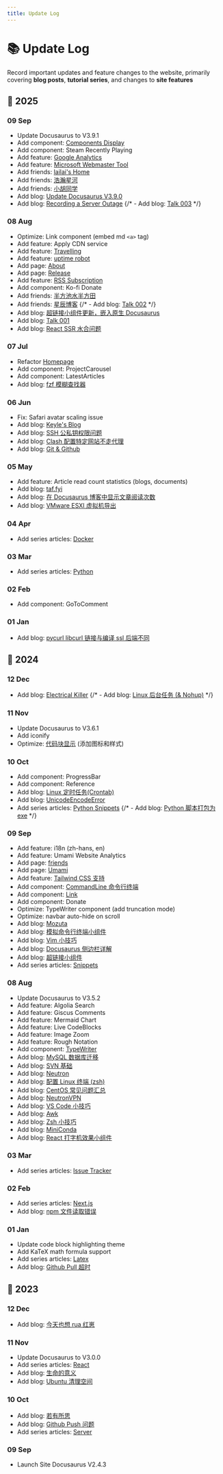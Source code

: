 ```yaml
---
title: Update Log
---
```



# 📚 Update Log

Record important updates and feature changes to the website, primarily covering **blog posts**, **tutorial series**, and changes to **site features**

<Changelog>

## 🐍 2025

### 09 Sep

- Update Docusaurus to V3.9.1
- Add component: [Components Display](/docs/Snippets/Components)
- Add component: Steam Recently Playing
- Add feature: [Google Analytics](https://search.google.com/search-console?resource_id=https%3A%2F%2Fwww.castamerego.com%2F)
- Add feature: [Microsoft Webmaster Tool](https://www.bing.com/webmasters/home?siteUrl=https://www.castamerego.com/)
- Add friends: [lailai's Home](https://lailai.one)
- Add friends: [浩瀚星河](https://www.golangblog.com)
- Add friends: [小胡同学](https://blog.henrywhu.cn/)
- Add blog: [Update Docusaurus V3.9.0](/blog/UpgradeDocusaurus39)
- Add blog: [Recording a Server Outage](/blog/ServerDown)
  {/* - Add blog: [Talk 003](/blog/talk-003) */}

### 08 Aug

- Optimize: Link component (embed md `<a>` tag)
- Add feature: Apply CDN service
- Add feature: [Travelling](https://www.travellings.cn/)
- Add feature: [uptime robot](https://stats.uptimerobot.com/p2lVhjnriB)
- Add page: [About](/about)
- Add page: [Release](/release)
- Add feature: [RSS Subscription](https://www.castamerego.com/blog/rss.xml)
- Add component: Ko-fi Donate
- Add friends: [半方池水半方田](https://blog.uuanqin.top/)
- Add friends: [星辰博客](https://blog.starchen.top)
  {/* - Add blog: [Talk 002](/blog/talk-002) */}
- Add blog: [超链接小组件更新，嵌入原生 Docusaurus](/blog/Link-update-2025-08)
- Add blog: [Talk 001](/blog/talk-001)
- Add blog: [React SSR 水合问题](/blog/Hydration)

### 07 Jul

- Refactor [Homepage](/)
- Add component: ProjectCarousel
- Add component: LatestArticles
- Add blog: [fzf 模糊查找器](/blog/fzf)

### 06 Jun

- Fix: Safari avatar scaling issue
- Add blog: [Keyle's Blog](https://keyle.cc)
- Add blog: [SSH 公私钥权限问题](/blog/SSHPermitionError)
- Add blog: [Clash 配置特定网站不走代理](/blog/ClashBypass)
- Add blog: [Git & Github](/blog/Git)

### 05 May

- Add feature: Article read count statistics (blogs, documents)
- Add blog: [taf.fyi](https://taf.fyi)
- Add blog: [在 Docusaurus 博客中显示文章阅读次数](/blog/PageViewCounter)
- Add blog: [VMware ESXI 虚拟机导出](/blog/ESXIvmdownload)

### 04 Apr

- Add series articles: [Docker](/docs/Docker)

### 03 Mar

- Add series articles: [Python](/docs/Python)

### 02 Feb

- Add component: GoToComment

### 01 Jan

- Add blog: [pycurl libcurl 链接与编译 ssl 后端不同](/blog/Pycurl)

## 🐉 2024

### 12 Dec

- Add blog: [Electrical Killer](https://eksnotebook.com/)
  {/* - Add blog: [Linux 后台任务 (& Nohup)](/blog/Nohup) */}

### 11 Nov

- Update Docusaurus to V3.6.1
- Add iconify
- Optimize: [代码块显示](/docs/Server/CodeBlocks#添加图标) (添加图标和样式)

### 10 Oct

- Add component: ProgressBar
- Add component: Reference
- Add blog: [Linux 定时任务(Crontab)](/blog/Crontab)
- Add blog: [UnicodeEncodeError](/blog/UnicodeEncodeError)
- Add series articles: [Python Snippets](/docs/Snippets/Python)
  {/* - Add blog: [Python 脚本打包为 exe](/blog/Pyinstaller) */}

### 09 Sep

- Add feature: i18n (zh-hans, en)
- Add feature: Umami Website Analytics
- Add page: [friends](/friends)
- Add page: [Umami](https://umami.castamerego.com/share/EplxZVQRe6OkyBt3/castamerego.com)
- Add feature: [Tailwind CSS 支持](/docs/Server/Docusaurus-Theme#tailwindcss)
- Add component: [CommandLine 命令行终端](/docs/Snippets/Components/cmdTerminal)
- Add component: [Link](/docs/Snippets/Components/Link)
- Add component: Donate
- Optimize: TypeWriter component (add truncation mode)
- Optimize: navbar auto-hide on scroll
- Add blog: [Mozuta](http://hex.mozuta.com/)
- Add blog: [模拟命令行终端小组件](/blog/cmdTerminal)
- Add blog: [Vim 小技巧](/blog/VimTip)
- Add blog: [Docusaurus 侧边栏详解](/blog/DocusaurusSidebar)
- Add blog: [超链接小组件](/blog/Link)
- Add series articles: [Snippets](/docs/Snippets/Intro)

### 08 Aug

- Update Docusaurus to V3.5.2
- Add feature: Algolia Search
- Add feature: Giscus Comments
- Add feature: Mermaid Chart
- Add feature: Live CodeBlocks
- Add feature: Image Zoom
- Add feature: Rough Notation
- Add component: [TypeWriter](/docs/Snippets/Components/TypeWriter)
- Add blog: [MySQL 数据库迁移](/blog/DatabaseMigration)
- Add blog: [SVN 基础](/blog/SVNBasic)
- Add blog: [Neutron](/blog/Neutron)
- Add blog: [配置 Linux 终端 (zsh)](/blog/LinuxTerminal)
- Add blog: [CentOS 常见问题汇总](/blog/CentOS)
- Add blog: [NeutronVPN](/blog/NeutronVPN)
- Add blog: [VS Code 小技巧](/blog/VScodeTip)
- Add blog: [Awk](/blog/Awk)
- Add blog: [Zsh 小技巧](/blog/ZshTip)
- Add blog: [MiniConda](/blog/MiniConda)
- Add blog: [React 打字机效果小组件](/blog/TypeWriter)

### 03 Mar

- Add series articles: [Issue Tracker](/docs/React/Issue)

### 02 Feb

- Add series articles: [Next.js](/docs/React/Next)
- Add blog: [npm 文件读取错误](/blog/NpmFileReadError)

### 01 Jan

- Update code block highlighting theme
- Add KaTeX math formula support
- Add series articles: [Latex](/docs/Latex)
- Add blog: [Github Pull 超时](/blog/GithubPullProblem)

## 🐇 2023

### 12 Dec

- Add blog: [今天也想 rua 红崽](https://todayred.castamerego.com)

### 11 Nov

- Update Docusaurus to V3.0.0
- Add series articles: [React](/docs/React)
- Add blog: [生命的意义](/blog/42)
- Add blog: [Ubuntu 清理空间](/blog/CleanUbuntu)

### 10 Oct

- Add blog: [若有所思](/blog/Thoughts)
- Add blog: [Github Push 问题](/blog/GithubPushProblem)
- Add series articles: [Server](/docs/Server)

### 09 Sep

- Launch Site Docusaurus V2.4.3

</Changelog>

<Comment />

